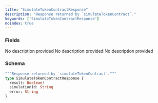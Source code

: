 ```yaml
---
title: "SimulateTokenContractResponse"
description: "Response returned by `simulateTokenContract`."
keywords: ['SimulateTokenContractResponse']
noindex: true
---
```


### Fields

<ResponseField name="result" type="Boolean!" required>
  No description provided
</ResponseField>

<ResponseField name="simulationId" type="String">
  No description provided
</ResponseField>

<ResponseField name="error" type="String">
  No description provided
</ResponseField>

### Schema


```graphql 
"""Response returned by `simulateTokenContract`."""
type SimulateTokenContractResponse {
  result: Boolean!
  simulationId: String
  error: String
}
```
